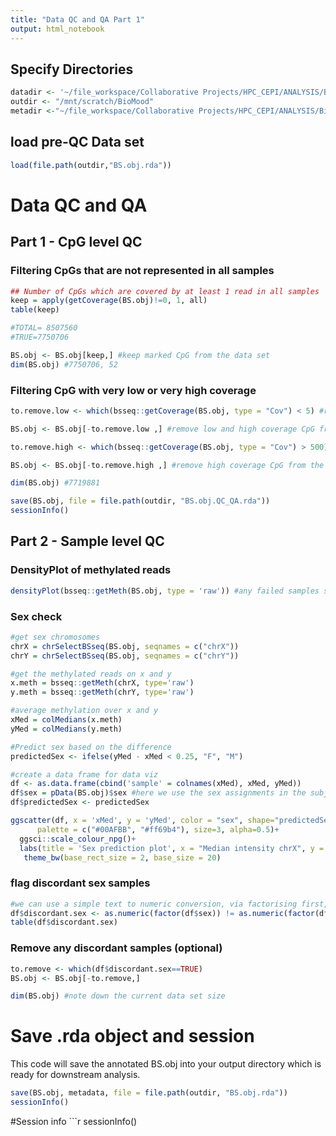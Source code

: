 ```yaml
---
title: "Data QC and QA Part 1"
output: html_notebook
---
```


## Specify Directories
```r
datadir <- '~/file_workspace/Collaborative Projects/HPC_CEPI/ANALYSIS/BioMood_Epi/Data_Processing'
outdir <- "/mnt/scratch/BioMood"
metadir <-"~/file_workspace/Collaborative Projects/HPC_CEPI/ANALYSIS/BioMood_Epi/Subject_info" 

```

## load pre-QC Data set
```r
load(file.path(outdir,"BS.obj.rda"))
```


# Data QC and QA

## Part 1 - CpG level QC
### Filtering CpGs that are not represented in all samples
```r
## Number of CpGs which are covered by at least 1 read in all samples
keep = apply(getCoverage(BS.obj)!=0, 1, all)
table(keep)

#TOTAL= 8507560
#TRUE=7750706

BS.obj <- BS.obj[keep,] #keep marked CpG from the data set
dim(BS.obj) #7750706, 52
```


### Filtering CpG with very low or very high coverage
```r

to.remove.low <- which(bsseq::getCoverage(BS.obj, type = "Cov") < 5) #remove low and high coverage CpG from the data set

BS.obj <- BS.obj[-to.remove.low ,] #remove low and high coverage CpG from the data set

to.remove.high <- which(bsseq::getCoverage(BS.obj, type = "Cov") > 500) #remove high coverage CpG from the data set

BS.obj <- BS.obj[-to.remove.high ,] #remove high coverage CpG from the data set

dim(BS.obj) #7719881 

```

```r
save(BS.obj, file = file.path(outdir, "BS.obj.QC_QA.rda"))
sessionInfo()
```





## Part 2 - Sample level QC

### DensityPlot of methylated reads

```r
densityPlot(bsseq::getMeth(BS.obj, type = 'raw')) #any failed samples should be obviously different from the rest
```

### Sex check
```r
#get sex chromosomes
chrX = chrSelectBSseq(BS.obj, seqnames = c("chrX"))
chrY = chrSelectBSseq(BS.obj, seqnames = c("chrY"))

#get the methylated reads on x and y
x.meth = bsseq::getMeth(chrX, type='raw')
y.meth = bsseq::getMeth(chrY, type='raw')

#average methylation over x and y
xMed = colMedians(x.meth)
yMed = colMedians(y.meth)

#Predict sex based on the difference
predictedSex <- ifelse(yMed - xMed < 0.25, "F", "M")

#create a data frame for data viz
df <- as.data.frame(cbind('sample' = colnames(xMed), xMed, yMed))
df$sex = pData(BS.obj)$sex #here we use the sex assignments in the subject metadata as 
df$predictedSex <- predictedSex
```


```r
ggscatter(df, x = 'xMed', y = 'yMed', color = "sex", shape="predictedSex",
      palette = c("#00AFBB", "#ff69b4"), size=3, alpha=0.5)+
  ggsci::scale_colour_npg()+
  labs(title = 'Sex prediction plot', x = "Median intensity chrX", y = "Median intensity chrY") + 
   theme_bw(base_rect_size = 2, base_size = 20)
```

### flag discordant sex samples
```r
#we can use a simple text to numeric conversion, via factorising first, to compare sex concordance
df$discordant.sex <- as.numeric(factor(df$sex)) != as.numeric(factor(df$predictedSex))
table(df$discordant.sex)
```

### Remove any discordant samples (optional)
```r
to.remove <- which(df$discordant.sex==TRUE)
BS.obj <- BS.obj[-to.remove,]

dim(BS.obj) #note down the current data set size
```


# Save .rda object and session

This code will save the annotated BS.obj into your output directory which is ready for downstream analysis.

```r

save(BS.obj, metadata, file = file.path(outdir, "BS.obj.rda"))
sessionInfo()

```

#Session info
```r
sessionInfo()